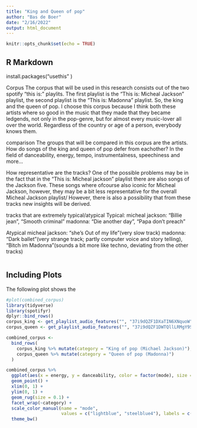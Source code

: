 ```yaml
---
title: "King and Queen of pop"
author: "Bas de Boer"
date: "2/16/2022"
output: html_document
---
```


```r
knitr::opts_chunk$set(echo = TRUE)
```

## R Markdown

install.packages("usethis" )

Corpus
The corpus that will be used in this research consists out of the two spotify "this is:" playlits. The first playlist is the "This is: Micheal Jackson" playlist, the second playlist is the "This is: Madonna" playlist. So, the king and the queen of pop. I choose this corpus because I think both these artists where so good in the music that they made that they became ledgends, not only in the pop-genre, but for almost every music-lover all over the world. Regardless of the country or age of a person, everybody knows them.

comparison
The groups that will be compared in this corpus are the artists. How do songs of the king and queen of pop defer from eachother? In the field of danceability, energy, tempo, instrumentalness, speechiness and more...

How representative are the tracks?
One of the possible problems may be in the fact that in the "This is: Micheal jackson" playlist there are also songs of the Jackson five. These songs where ofcourse also iconic for Micheal Jackson, however, they may be a bit less representative for the overall Micheal Jackson playlist/ However, there is also a possibility that from these tracks new insights will be derived.

tracks that are extremely typical/atypical
Typical:
micheal jackson: "Billie jean", "Smooth criminal" madonna: "Die another day", "Papa don't preach"

Atypical
micheal jackson: "she's Out of my life"(very slow track) madonna: "Dark ballet"(very strange track; partly computer voice and story telling), "Bitch im Madonna"(sounds a bit more like techno, deviating from the other tracks)

```r


```

## Including Plots

The following plot shows the 

```r
#plot(combined_corpus)
library(tidyverse)
library(spotifyr)
dplyr::bind_rows()
corpus_king <- get_playlist_audio_features("", "37i9dQZF1DXaTIN6XNquoW")
corpus_queen <- get_playlist_audio_features("", "37i9dQZF1DWTQllLRMgY9S")

combined_corpus <-
  bind_rows(
    corpus_king %>% mutate(category = "King of pop (Michael Jackson)"),
    corpus_queen %>% mutate(category = "Queen of pop (Madonna)")
  )

combined_corpus %>%
  ggplot(aes(x = energy, y = danceability, color = factor(mode), size = valence)) +
  geom_point() +
  xlim(0, 1) +
  ylim(0, 1) +
  geom_rug(size = 0.1) +
  facet_wrap(~category) +
  scale_color_manual(name = "mode", 
                     values = c("lightblue", "steelblue4"), labels = c('Minor', 'Major')) +
  theme_bw()
```
